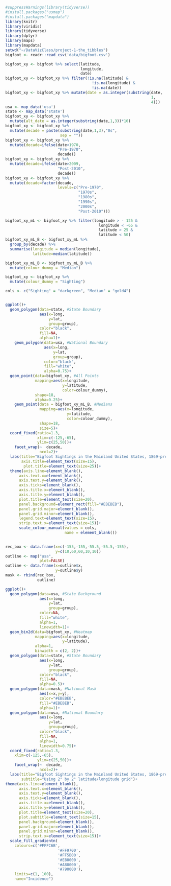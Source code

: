 ```r
#suppressWarnings(library(tidyverse))
#install.packages("usmap")
#install.packages("mapdata")
library(knitr)
library(viridis)
library(tidyverse)
library(dplyr)
library(maps)
library(mapdata)
setwd("~/DataVizClass/project-1-the_tibbles")
bigfoot <- readr::read_csv('data/bigfoot.csv')

bigfoot_xy <- bigfoot %>% select(latitude,
                                 longitude,
                                 date)
bigfoot_xy <- bigfoot_xy %>% filter(!is.na(latitude) & 
                                      !is.na(longitude) & 
                                      !is.na(date))
bigfoot_xy <- bigfoot_xy %>% mutate(date = as.integer(substring(date,
                                                                1,
                                                                4)))
usa <- map_data('usa')
state <- map_data('state')
bigfoot_xy <- bigfoot_xy %>% 
  mutate(alt_date = as.integer(substring(date,1,3))*10)
bigfoot_xy <- bigfoot_xy %>% 
  mutate(decade = paste(substring(date,1,3),"0s",
                        sep = ""))
bigfoot_xy <- bigfoot_xy %>% 
  mutate(decade=ifelse(date<1970,
                       "Pre-1970",
                       decade))
bigfoot_xy <- bigfoot_xy %>% 
  mutate(decade=ifelse(date>2009,
                       "Post-2010",
                       decade))
bigfoot_xy <- bigfoot_xy %>% 
  mutate(decade=factor(decade,
                       levels=c("Pre-1970",
                                "1970s",
                                "1980s",
                                "1990s",
                                "2000s",
                                "Post-2010")))

bigfoot_xy_mL <- bigfoot_xy %>% filter(longitude > - 125 & 
                                         longitude < -65 & 
                                         latitude > 25 & 
                                         latitude < 50)
bigfoot_xy_mL_B <- bigfoot_xy_mL %>% 
  group_by(decade) %>% 
  summarise(longitude = median(longitude),
            latitude=median(latitude))

bigfoot_xy_mL_B <- bigfoot_xy_mL_B %>%
  mutate(colour_dummy = "Median")

bigfoot_xy <- bigfoot_xy %>%
  mutate(colour_dummy = "Sighting")

cols <- c("Sighting" = "darkgreen", "Median" = "gold4")



```

```r
ggplot()+
  geom_polygon(data=state, #State Boundary
               aes(x=long,
                   y=lat,
                   group=group),
               color="black",
               fill=NA,
               alpha=1)+
    geom_polygon(data=usa, #National Boundary
                 aes(x=long,
                     y=lat,
                     group=group),
                 color="black",
                 fill="white",
                 alpha=0.75)+
  geom_point(data=bigfoot_xy, #All Points
             mapping=aes(x=longitude,
                         y=latitude,
                         color=colour_dummy),
             shape=18,
             alpha=0.25)+
    geom_point(data = bigfoot_xy_mL_B, #Medians
               mapping=aes(x=longitude,
                           y=latitude,
                           color=colour_dummy),
               shape=18,
               size=5)+
  coord_fixed(ratio=1.3,
              xlim=c(-125,-65),
              ylim=c(25,50))+
    facet_wrap(~  decade,
               ncol=2)+
  labs(title="Bigfoot Sightings in the Mainland United States, 1869-present",
       axis.title=element_text(size=15),
        plot.title=element_text(size=25))+
  theme(axis.line=element_blank(),
      axis.text.x=element_blank(),
      axis.text.y=element_blank(),
      axis.ticks=element_blank(),
      axis.title.x=element_blank(),
      axis.title.y=element_blank(),
      plot.title=element_text(size=20),
      panel.background=element_rect(fill="#EBEBEB"),
      panel.grid.major=element_blank(),
      panel.grid.minor=element_blank(),
      legend.text=element_text(size=15),
      strip.text.x=element_text(size=15))+
      scale_colour_manual(values = cols,
                          name = element_blank())
  
```

```r

rec_box <- data.frame(x=c(-155,-155,-55.5,-55.5,-155), 
                      y=c(10,60,60,10,10))
outline <- map("usa", 
               plot=FALSE)
outline <- data.frame(x=outline$x,
                      y=outline$y)
mask <- rbind(rec_box,
              outline)

ggplot()+
  geom_polygon(data=usa, #State Background
               aes(x=long,
                   y=lat,
                   group=group),
               color=NA,
               fill="white",
               alpha=1,
               linewidth=1)+
  geom_bin2d(data=bigfoot_xy, #Heatmap
             mapping=aes(x=longitude,
                         y=latitude),
             alpha=1,
             binwidth = c(2, 2))+
  geom_polygon(data=state, #State Boundary
               aes(x=long,
                   y=lat,
                   group=group),
               color="black",
               fill=NA,
               alpha=0.5)+
  geom_polygon(data=mask, #National Mask
               aes(x=x,y=y),
               color="#EBEBEB",
               fill="#EBEBEB",
               alpha=1)+
  geom_polygon(data=usa, #National Boundary
               aes(x=long,
                   y=lat,
                   group=group),
               color="black",
               fill=NA,
               alpha=1,
               linewidth=0.75)+
  coord_fixed(ratio=1.3,
    xlim=c(-125,-65),
              ylim=c(25,50))+
    facet_wrap(~  decade,
               ncol=2)+
  labs(title="Bigfoot Sightings in the Mainland United States, 1869-present",
       subtitle="Using 2° by 2° latitude/longitude grid")+
theme(axis.line=element_blank(),
      axis.text.x=element_blank(),
      axis.text.y=element_blank(),
      axis.ticks=element_blank(),
      axis.title.x=element_blank(),
      axis.title.y=element_blank(),
      plot.title=element_text(size=20),
      plot.subtitle=element_text(size=15),
      panel.background=element_blank(),
      panel.grid.major=element_blank(),
      panel.grid.minor=element_blank(),
      strip.text.x=element_text(size=15))+
  scale_fill_gradientn(
    colours=c('#FFFC6B',
                       '#FF9700',
                       '#FF5B00',
                       '#E80000',
                       '#A80000',
                       '#790000'),
    limits=c(1, 100),
    name="Incidence")
  
```